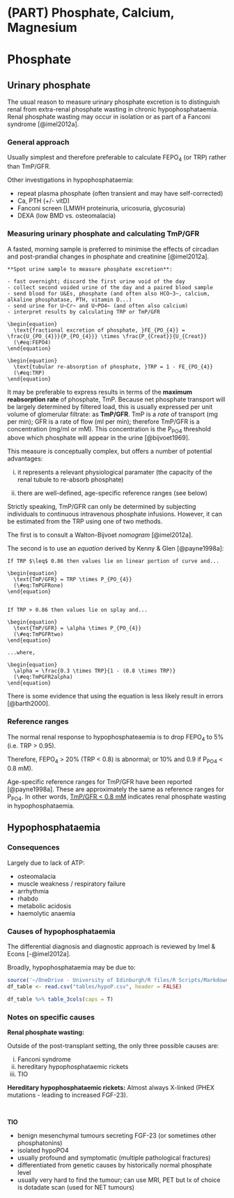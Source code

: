 # (PART) Phosphate, Calcium, Magnesium {-}

# Phosphate

## Urinary phosphate

The usual reason to measure urinary phosphate excretion is to distinguish renal from extra-renal phosphate wasting in chronic hypophosphataemia.  Renal phosphate wasting may occur in isolation or as part of a Fanconi syndrome [@imel2012a].  

### General approach

Usually simplest and therefore preferable to calculate FEPO~4~ (or TRP) rather than TmP/GFR.  

Other investigations in hypophosphataemia:  

- repeat plasma phosphate (often transient and may have self-corrected)  
- Ca, PTH (+/- vitD)  
- Fanconi screen (LMWH proteinuria, uricosuria, glycosuria)  
- DEXA (low BMD vs. osteomalacia)  

### Measuring urinary phosphate and calculating TmP/GFR {#TMPGFR}

A fasted, morning sample is preferred to minimise the effects of circadian and post-prandial changes in phosphate and creatinine [@imel2012a].  

```block2
**Spot urine sample to measure phosphate excretion**:  

- fast overnight; discard the first urine void of the day  
- collect second voided urine of the day and a paired blood sample  
- send blood for U&Es, phosphate (and often also HCO~3~, calcium, alkaline phosphatase, PTH, vitamin D...)  
- send urine for U~Cr~ and U~PO4~ (and often also calcium)  
- interpret results by calculating TRP or TmP/GFR  

```

```block2
\begin{equation}
  \text{fractional excretion of phosphate, }FE_{PO_{4}} = \frac{U_{PO_{4}}}{P_{PO_{4}}} \times \frac{P_{Creat}}{U_{Creat}}
  (\#eq:FEPO4)
\end{equation}

\begin{equation}
  \text{tubular re-absorption of phosphate, }TRP = 1 - FE_{PO_{4}}
  (\#eq:TRP)
\end{equation}

```

It may be preferable to express results in terms of the **maximum reabsorption rate** of phosphate, TmP.  Because net phosphate transport will be largely determined by filtered load, this is usually expressed per unit volume of glomerular filtrate: as **TmP/GFR**.  TmP is a *rate* of transport (mg per min); GFR is a rate of flow (ml per min); therefore TmP/GFR is a concentration (mg/ml or mM).  This concentration is the P~PO4~ threshold above which phosphate will appear in the urine [@bijvoet1969].  

This measure is conceptually complex, but offers a number of potential advantages: 

i) it represents a relevant physiological paramater (the capacity of the renal tubule to re-absorb phosphate)  

ii) there are well-defined, age-specific reference ranges (see below)  

Strictly speaking, TmP/GFR can only be determined by subjecting individuals to continuous intravenous phosphate infusions.  However, it can be estimated from the TRP using one of two methods.  

The first is to consult a Walton-Bijvoet *nomogram* [@imel2012a].

The second is to use an *equation* derived by Kenny & Glen [@payne1998a]: 

```block2
If TRP $\leq$ 0.86 then values lie on linear portion of curve and...

\begin{equation}
  \text{TmP/GFR} = TRP \times P_{PO_{4}}
  (\#eq:TmPGFRone)
\end{equation}

            
If TRP > 0.86 then values lie on splay and...

\begin{equation}
  \text{TmP/GFR} = \alpha \times P_{PO_{4}}
  (\#eq:TmPGFRtwo)
\end{equation}
      
...where,

\begin{equation}
  \alpha = \frac{0.3 \times TRP}{1 - (0.8 \times TRP)}
  (\#eq:TmPGFR2alpha)
\end{equation}

```

There is some evidence that using the equation is less likely result in errors [@barth2000].  


### Reference ranges

The normal renal response to hypophosphateaemia is to drop FEPO~4~ to 5% (i.e. TRP \> 0.95).  

Therefore, FEPO~4~ \> 20% (TRP \< 0.8) is abnormal; or 10% and 0.9 if P~PO4~ \< 0.8 mM).  

Age-specific reference ranges for TmP/GFR have been reported [@payne1998a].  These are approximately the same as reference ranges for P~PO4~.  In other words, [TmP/GFR < 0.8 mM](https://pubmed.ncbi.nlm.nih.gov/17895770/) indicates renal phosphate wasting in hypophosphataemia.  


## Hypophosphataemia

### Consequences

Largely due to lack of ATP:  

- osteomalacia  
- muscle weakness / respiratory failure  
- arrhythmia  
- rhabdo  
- metabolic acidosis  
- haemolytic anaemia  

### Causes of hypophosphataemia  

The differential diagnosis and diagnostic approach is reviewed by Imel & Econs [-@imel2012a].  

Broadly, hypophosphataemia may be due to:  

<!-- a) transcellular shifts (TmP/GFR not low):  -->
<!--   - respiratory alkalosis  -->
<!--   - re-feeding syndrome   -->

<!-- b) impaired GI absorption (TmP/GFR not low):  -->
<!--   - poor dietary intake  -->
<!--   - malabsorption (including in EtOH XS)  -->
<!--   - vitamin D deficient / impaired signalling  -->
<!--   - phosphate binders (including antacids)   -->

<!-- c) renal losses (TmP/GFR low):  -->
<!--   - FGF23-dep: inherited (e.g. XLH, fibrous dysplasia...)  -->
<!--   - FGF23-dep: acquired (e.g. tumour-associated osteomalacia, post-renal transplant...)  -->
<!--   - FGF23-indep: without Fanconi (hyperPTH, diuretics, HHRH)  -->
<!--   - FGF23-indep: with Fanconi syndrome (inherited or acquired)   -->

```r
source('~/OneDrive - University of Edinburgh/R files/R Scripts/Markdown_tables.R')
df_table <- read.csv("tables/hypoP.csv", header = FALSE)

df_table %>% table_3cols(caps = T)

```

### Notes on specific causes

**Renal phosphate wasting:**

Outside of the post-transplant setting, the only three possible causes are:  

i) Fanconi syndrome  
ii) hereditary hypophosphataemic rickets  
iii) TIO  


**Hereditary hypophosphataemic rickets:**
Almost always X-linked (PHEX mutations - leading to increased FGF-23).  

<br>

**TIO**

- benign mesenchymal tumours secreting FGF-23 (or sometimes other phosphatonins)  
- isolated hypoPO4  
- usually profound and symptomatic (multiple pathological fractures)  
- differentiated from genetic causes by historically normal phosphate level  
- usually very hard to find the tumour; can use MRI, PET but Ix of choice is dotadate scan (used for NET tumours)  

